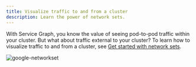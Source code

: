 ```yaml
---
title: Visualize traffic to and from a cluster
description: Learn the power of network sets.
---
```


With Service Graph, you know the value of seeing pod-to-pod traffic within your cluster. But what about traffic external to your cluster? To learn how to visualize traffic to and from a cluster, see [Get started with network sets](../security/networksets.mdx).

![google-networkset](/img/calico-enterprise/3.14/google-networkset.png)
